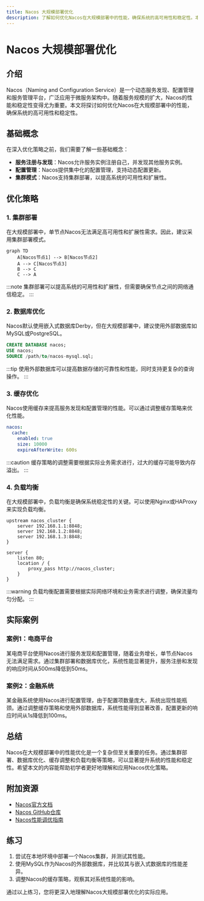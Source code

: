 ```yaml
---
title: Nacos 大规模部署优化
description: 了解如何优化Nacos在大规模部署中的性能，确保系统的高可用性和稳定性。本文将从基础概念入手，逐步讲解优化策略，并提供实际案例和代码示例。
---
```


# Nacos 大规模部署优化

## 介绍

Nacos（Naming and Configuration Service）是一个动态服务发现、配置管理和服务管理平台，广泛应用于微服务架构中。随着服务规模的扩大，Nacos的性能和稳定性变得尤为重要。本文将探讨如何优化Nacos在大规模部署中的性能，确保系统的高可用性和稳定性。

## 基础概念

在深入优化策略之前，我们需要了解一些基础概念：

- **服务注册与发现**：Nacos允许服务实例注册自己，并发现其他服务实例。
- **配置管理**：Nacos提供集中化的配置管理，支持动态配置更新。
- **集群模式**：Nacos支持集群部署，以提高系统的可用性和扩展性。

## 优化策略

### 1. 集群部署

在大规模部署中，单节点Nacos无法满足高可用性和扩展性需求。因此，建议采用集群部署模式。

```mermaid
graph TD
    A[Nacos节点1] --> B[Nacos节点2]
    A --> C[Nacos节点3]
    B --> C
    C --> A
```

:::note
集群部署可以提高系统的可用性和扩展性，但需要确保节点之间的网络通信稳定。
:::

### 2. 数据库优化

Nacos默认使用嵌入式数据库Derby，但在大规模部署中，建议使用外部数据库如MySQL或PostgreSQL。

```sql
CREATE DATABASE nacos;
USE nacos;
SOURCE /path/to/nacos-mysql.sql;
```

:::tip
使用外部数据库可以提高数据存储的可靠性和性能，同时支持更复杂的查询操作。
:::

### 3. 缓存优化

Nacos使用缓存来提高服务发现和配置管理的性能。可以通过调整缓存策略来优化性能。

```yaml
nacos:
  cache:
    enabled: true
    size: 10000
    expireAfterWrite: 600s
```

:::caution
缓存策略的调整需要根据实际业务需求进行，过大的缓存可能导致内存溢出。
:::

### 4. 负载均衡

在大规模部署中，负载均衡是确保系统稳定性的关键。可以使用Nginx或HAProxy来实现负载均衡。

```nginx
upstream nacos_cluster {
    server 192.168.1.1:8848;
    server 192.168.1.2:8848;
    server 192.168.1.3:8848;
}

server {
    listen 80;
    location / {
        proxy_pass http://nacos_cluster;
    }
}
```

:::warning
负载均衡配置需要根据实际网络环境和业务需求进行调整，确保流量均匀分配。
:::

## 实际案例

### 案例1：电商平台

某电商平台使用Nacos进行服务发现和配置管理，随着业务增长，单节点Nacos无法满足需求。通过集群部署和数据库优化，系统性能显著提升，服务注册和发现的响应时间从500ms降低到50ms。

### 案例2：金融系统

某金融系统使用Nacos进行配置管理，由于配置项数量庞大，系统出现性能瓶颈。通过调整缓存策略和使用外部数据库，系统性能得到显著改善，配置更新的响应时间从1s降低到100ms。

## 总结

Nacos在大规模部署中的性能优化是一个复杂但至关重要的任务。通过集群部署、数据库优化、缓存调整和负载均衡等策略，可以显著提升系统的性能和稳定性。希望本文的内容能帮助初学者更好地理解和应用Nacos优化策略。

## 附加资源

- [Nacos官方文档](https://nacos.io/zh-cn/docs/what-is-nacos.html)
- [Nacos GitHub仓库](https://github.com/alibaba/nacos)
- [Nacos性能调优指南](https://nacos.io/zh-cn/docs/performance-tuning.html)

## 练习

1. 尝试在本地环境中部署一个Nacos集群，并测试其性能。
2. 使用MySQL作为Nacos的外部数据库，并比较其与嵌入式数据库的性能差异。
3. 调整Nacos的缓存策略，观察其对系统性能的影响。

通过以上练习，您将更深入地理解Nacos大规模部署优化的实际应用。